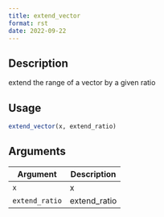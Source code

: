 ```yaml
--- 
title: extend_vector 
format: rst 
date: 2022-09-22 
--- 
```


## Description

extend the range of a vector by a given ratio


## Usage

```r
extend_vector(x, extend_ratio)
```


## Arguments

Argument      |Description
------------- |----------------
`x`     |     x
`extend_ratio`     |     extend_ratio


